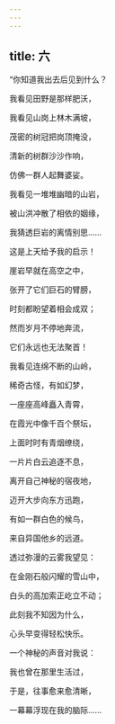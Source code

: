 ```yaml
---
---
---
```

title: 六
---




“你知道我出去后见到什么？

我看见田野是那样肥沃，

我看见山岗上林木满坡，

茂密的树冠把岗顶掩没，

清新的树群沙沙作响，

仿佛一群人起舞婆娑。

我看见一堆堆幽暗的山岩，

被山洪冲散了相依的姻缘，

我猜透巨岩的离情别思……

这是上天给予我的启示！

崖岩早就在高空之中，

张开了它们巨石的臂膀，

时刻都盼望着相会成双；

然而岁月不停地奔流，

它们永远也无法聚首！

我看见连绵不断的山岭，

稀奇古怪，有如幻梦，

一座座高峰矗入青霄，

在霞光中像千百个祭坛，

上面时时有青烟缭绕，

一片片白云追逐不息，

离开自己神秘的宿夜地，

迈开大步向东方迅跑，

有如一群白色的候鸟，

来自异国他乡的远道。

透过弥漫的云雾我望见：

在金刚石般闪耀的雪山中，

白头的高加索正屹立不动；

此刻我不知因为什么，

心头早变得轻松快乐。

一个神秘的声音对我说：

我也曾在那里生活过，

于是，往事愈来愈清晰，

一幕幕浮现在我的脑际……